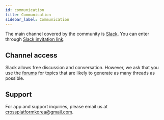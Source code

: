 ```yaml
---
id: communication
title: Communication
sidebar_label: Communication
---
```



<AdFitMobileBanner
  unit="DAN-YpcHf9p49U5ykXi8"
  className="adfit-top-mobile"
/>

The main channel covered by the community is [Slack](https://slack.com).
You can enter through [Slack invitation link](https://hyo.dev/joinCPK).

## Channel access

Slack allows free discussion and conversation.
However, we ask that you use the [forums](https://forums.crossplatformkorea.com) for topics that are likely to generate as many threads as possible.

## Support

For app and support inquiries, please email us at [crossplatformkorea@gmail.com](mailto:crossplatformkorea@gmail.com).
